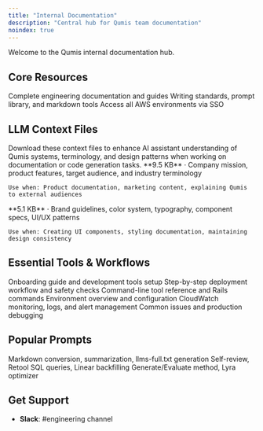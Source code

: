 ```yaml
---
title: "Internal Documentation"
description: "Central hub for Qumis team documentation"
noindex: true
---
```


Welcome to the Qumis internal documentation hub.

## Core Resources

<CardGroup cols={3}>
  <Card
    title="Engineering Hub"
    icon="code"
    href="/internal/engineering/"
  >
    Complete engineering documentation and guides
  </Card>
  <Card
    title="Documentation Hub"
    icon="book-text"
    href="/internal/documentation/writing-style-guide"
  >
    Writing standards, prompt library, and markdown tools
  </Card>
  <Card
    title="AWS Console Access"
    icon="lock-open"
    href="https://qumis.awsapps.com/start/#/?tab=accounts"
  >
    Access all AWS environments via SSO
  </Card>
</CardGroup>

## LLM Context Files

<Info>
Download these context files to enhance AI assistant understanding of Qumis systems, terminology, and design patterns when working on documentation or code generation tasks.
</Info>

<CardGroup cols={2}>
  <Card
    title="Qumis Overview"
    icon="file-text"
    href="/internal/assets/llms/qumis-overview.llms.txt"
  >
    **9.5 KB** · Company mission, product features, target audience, and industry terminology

    Use when: Product documentation, marketing content, explaining Qumis to external audiences
  </Card>
  <Card
    title="Qumis Design System"
    icon="palette"
    href="/internal/assets/llms/qumis-design.llms.txt"
  >
    **5.1 KB** · Brand guidelines, color system, typography, component specs, UI/UX patterns

    Use when: Creating UI components, styling documentation, maintaining design consistency
  </Card>
</CardGroup>

## Essential Tools & Workflows

<CardGroup cols={3}>
  <Card
    title="Getting Started"
    icon="user-plus"
    href="/internal/engineering/onboarding"
  >
    Onboarding guide and development tools setup
  </Card>
  <Card
    title="Deploy to Production"
    icon="rocket"
    href="/internal/engineering/deployment/production-deployment"
  >
    Step-by-step deployment workflow and safety checks
  </Card>
  <Card
    title="qumis-cli Operations"
    icon="terminal"
    href="/internal/engineering/operations/qumis-cli-reference"
  >
    Command-line tool reference and Rails commands
  </Card>
  <Card
    title="AWS Infrastructure"
    icon="cloud"
    href="/internal/engineering/infrastructure/aws-environments"
  >
    Environment overview and configuration
  </Card>
  <Card
    title="Monitoring & Alerts"
    icon="chart-line"
    href="/internal/engineering/infrastructure/cloudwatch-monitoring"
  >
    CloudWatch monitoring, logs, and alert management
  </Card>
  <Card
    title="Troubleshooting"
    icon="circle-alert"
    href="/internal/engineering/troubleshooting/common-issues"
  >
    Common issues and production debugging
  </Card>
</CardGroup>

## Popular Prompts

<CardGroup cols={3}>
  <Card
    title="Documentation Prompts"
    icon="book"
    href="/internal/documentation/prompt-library#documentation-prompts"
  >
    Markdown conversion, summarization, llms-full.txt generation
  </Card>
  <Card
    title="Engineering Prompts"
    icon="code"
    href="/internal/documentation/prompt-library#engineering-prompts"
  >
    Self-review, Retool SQL queries, Linear backfilling
  </Card>
  <Card
    title="Meta-Prompting"
    icon="wand-magic-sparkles"
    href="/internal/documentation/prompt-library#meta-prompting-techniques"
  >
    Generate/Evaluate method, Lyra optimizer
  </Card>
</CardGroup>

## Get Support

- **Slack**: #engineering channel